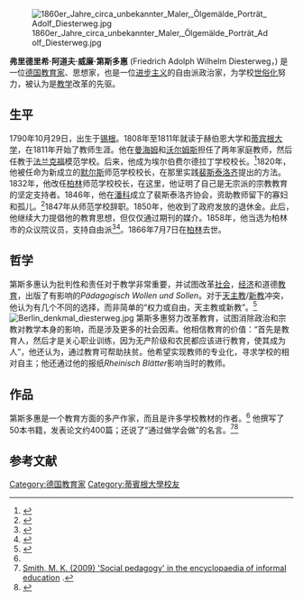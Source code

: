 [[File:1860er_Jahre_circa_unbekannter_Maler,_Ölgemälde_Porträt_Adolf_Diesterweg.jpg|thumb]]

'''弗里德里希·阿道夫·威廉·第斯多惠''' (Friedrich Adolph Wilhelm Diesterweg，{{bd|1790年|10月29日|1866年|7月7日}}) 是一位[[德国|德国]][[教育家|教育家]]、思想家，也是一位[[进步主义|进步主义]]的自由派政治家，为学校[[世俗化|世俗化]]努力，被认为是[[教学|教学]]改革的先驱。

==生平==
1790年10月29日，出生于[[锡根|锡根]]。1808年至1811年就读于赫伯恩大学和[[蒂宾根大学|蒂宾根大学]]，在1811年开始了教师生涯。他在[[曼海姆|曼海姆]]和[[沃尔姆斯|沃尔姆斯]]担任了两年家庭教师，然后任教于[[法兰克福|法兰克福]]模范学校。后来，他成为埃尔伯费尔德拉丁学校校长。<ref name="americana">{{Cite Americana|Diesterweg, Friedrich Adolf Wilhelm}}</ref>1820年，他被任命为新成立的[[默尔斯|默尔斯]]师范学校校长，在那里实践[[裴斯泰洛齐|裴斯泰洛齐]]提出的方法。1832年，他改任[[柏林|柏林]]师范学校校长，在这里，他证明了自己是无宗派的宗教教育的坚定支持者。1846年，他在[[潘科|潘科]]成立了裴斯泰洛齐协会，资助教师留下的寡妇和孤儿。<ref name="eb1911">{{Cite EB1911|Diesterweg, Friedrich Adolf Wilhelm}}</ref>1847年从师范学校辞职。1850年，他收到了政府发放的退休金。此后，他继续大力提倡他的教育思想，但仅仅通过期刊的媒介。1858年，他当选为柏林市的众议院议员，支持自由派<ref name="eb1911">{{Cite EB1911|Diesterweg, Friedrich Adolf Wilhelm}}</ref><ref name="americana">{{Cite Americana|Diesterweg, Friedrich Adolf Wilhelm}}</ref>。1866年7月7日在[[柏林|柏林]]去世。

==哲学==
第斯多惠认为批判性和责任对于教学非常重要，并试图改革[[社会|社会]]，[[经济|经济]]和道德[[教育|教育]]，出版了有影响的''Pädagogisch Wollen und Sollen''。对于[[天主教|天主教]]/[[新教|新教]]冲突，他认为有几个不同的选择，而非简单的“权力或自由，天主教或新教”。<ref>{{Citation
| last = Gross
| first = Michael B.
| title = The War Against Catholicism
| publication-date = 2004
| edition = illustrated
| publisher = University of Michigan Press
| year = 2004
| page = 32
| isbn = 0472113836, 9780472113835
| url = http://books.google.com/?id=fnCzk2fI9Z4C&pg=PA102&dq=adolf+diesterweg
| accessdate = 2009-03-13
}}</ref>
[[Image:Berlin_denkmal_diesterweg.jpg|right]]
第斯多惠努力改革教育，试图消除政治和宗教对教学本身的影响，而是涉及更多的社会因素。他相信教育的价值：“首先是教育人，然后才是关心职业训练，因为无产阶级和农民都应该进行教育，使其成为人”，他还认为，通过教育可帮助扶贫。他希望实现教师的专业化，寻求学校的相对自主；他还通过他的报纸''Rheinisch Blätter''影响当时的教师。

==作品==  

第斯多惠是一个教育方面的多产作家，而且是许多学校教材的作者。<ref name="eb1911"/> 他撰写了50本书籍，发表论文约400篇；还说了“通过做学会做”的名言。<ref>[http://www.infed.org/biblio/b-socped.htm Smith, M. K. (2009) 'Social pedagogy' in the encyclopaedia of informal education] {{Wayback|url=http://www.infed.org/biblio/b-socped.htm |date=20121029120636 }}.</ref><ref>{{Citation
| last = Kliebard
| first = Herbert M.
| title = The struggle for the American curriculum, 1893-1958
| publication-date = 2004
| edition = illustrated
| place = [[New_York_City|New York]], [USA]
| publisher = RoutledgeFalmer
| page = 32
| year = 2004
| isbn = 978-0-415-94891-3
| url = http://books.google.com/?id=hEKFaR0S1-EC&pg=PA32&dq=%22learn+to+do+by+doing%22+diesterweg
| accessdate = 2009-03-13
}}</ref>

==参考文献==
{{commonscat|Adolph Diesterweg}}
{{reflist}}

{{DEFAULTSORT:Diesterweg, Adolph}}
[[Category:德国教育家|Category:德国教育家]]
[[Category:蒂賓根大學校友|Category:蒂賓根大學校友]]